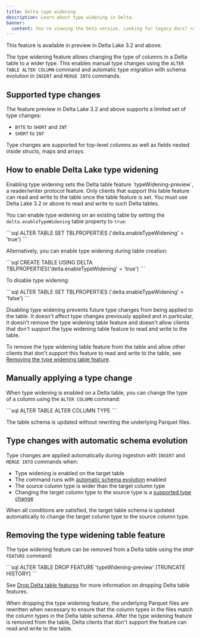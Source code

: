 ```yaml
---
title: Delta type widening
description: Learn about type widening in Delta.
banner:
  content: You're viewing the beta version. Looking for legacy docs? <a href="https://docs.delta.io" target="_blank" rel="noopener">Click here.</a>
---
```



<Aside type="note">
  This feature is available in preview in Delta Lake 3.2 and above.
</Aside>

The type widening feature allows changing the type of columns in a Delta table to a wider type. This enables manual type changes using the `ALTER TABLE ALTER COLUMN` command and automatic type migration with schema evolution in `INSERT` and `MERGE INTO` commands.

## Supported type changes

The feature preview in Delta Lake 3.2 and above supports a limited set of type changes:

- `BYTE` to `SHORT` and `INT`
- `SHORT` to `INT`

Type changes are supported for top-level columns as well as fields nested inside structs, maps and arrays.

## How to enable Delta Lake type widening

<Aside
  type="note"
  title="Important"
>
  Enabling type widening sets the Delta table feature `typeWidening-preview`, a
  reader/writer protocol feature. Only clients that support this table feature
  can read and write to the table once the table feature is set. You must use
  Delta Lake 3.2 or above to read and write to such Delta tables.
</Aside>

You can enable type widening on an existing table by setting the `delta.enableTypeWidening` table property to `true`:

<Tabs>
  <TabItem label="SQL">
    ```sql
    ALTER TABLE <table_name> SET TBLPROPERTIES ('delta.enableTypeWidening' = 'true')
    ```
  </TabItem>
</Tabs>

Alternatively, you can enable type widening during table creation:

<Tabs>
  <TabItem label="SQL">
    ```sql
    CREATE TABLE <table_name> USING DELTA TBLPROPERTIES('delta.enableTypeWidening' = 'true')
    ```
  </TabItem>
</Tabs>

To disable type widening:

<Tabs>
  <TabItem label="SQL">
    ```sql
    ALTER TABLE <table_name> SET TBLPROPERTIES ('delta.enableTypeWidening' = 'false')
    ```
  </TabItem>
</Tabs>

Disabling type widening prevents future type changes from being applied to the table. It doesn't affect type changes previously applied and in particular, it doesn't remove the type widening table feature and doesn't allow clients that don't support the type widening table feature to read and write to the table.

To remove the type widening table feature from the table and allow other clients that don't support this feature to read and write to the table, see [Removing the type widening table feature](#removing-the-type-widening-table-feature).

## Manually applying a type change

When type widening is enabled on a Delta table, you can change the type of a column using the `ALTER COLUMN` command:

<Tabs>
  <TabItem label="SQL">
    ```sql
    ALTER TABLE <table_name> ALTER COLUMN <col_name> TYPE <new_type>
    ```
  </TabItem>
</Tabs>

The table schema is updated without rewriting the underlying Parquet files.

## Type changes with automatic schema evolution

Type changes are applied automatically during ingestion with `INSERT` and `MERGE INTO` commands when:

- Type widening is enabled on the target table
- The command runs with [automatic schema evolution](/delta-update/#automatic-schema-evolution) enabled
- The source column type is wider than the target column type
- Changing the target column type to the source type is a [supported type change](#supported-type-changes)

When all conditions are satisfied, the target table schema is updated automatically to change the target column type to the source column type.

## Removing the type widening table feature

The type widening feature can be removed from a Delta table using the `DROP FEATURE` command:

<Tabs>
  <TabItem label="SQL">
    ```sql
    ALTER TABLE <table_name> DROP FEATURE 'typeWidening-preview' [TRUNCATE HISTORY]
    ```
  </TabItem>
</Tabs>

See [Drop Delta table features](/delta-drop-feature/) for more information on dropping Delta table features.

When dropping the type widening feature, the underlying Parquet files are rewritten when necessary to ensure that the column types in the files match the column types in the Delta table schema. After the type widening feature is removed from the table, Delta clients that don't support the feature can read and write to the table.
